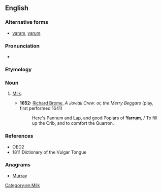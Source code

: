 ==English==

===Alternative forms===
* [[yaram]], [[yarum]]

===Pronunciation===
* {{IPA|/ˈjærəm/}}

===Etymology===
{{unk.}}

===Noun===
{{en-noun|-}}

# {{context|cant|lang=en}} [[milk|Milk]].
#* '''1652:''' [[w:Richard Brome|Richard Brome]], ''A Joviall Crew: or, the Merry Beggars'' (play, first performed 1641)
#*: Here's Pannum and Lap, and good Poplars of '''Yarrum''', / To fill up the Crib, and to comfort the Quarron.

===References===
* OED2
*1811 Dictionary of the Vulgar Tongue

===Anagrams===
* [[Murray#English|Murray]]

[[Category:en:Milk]]